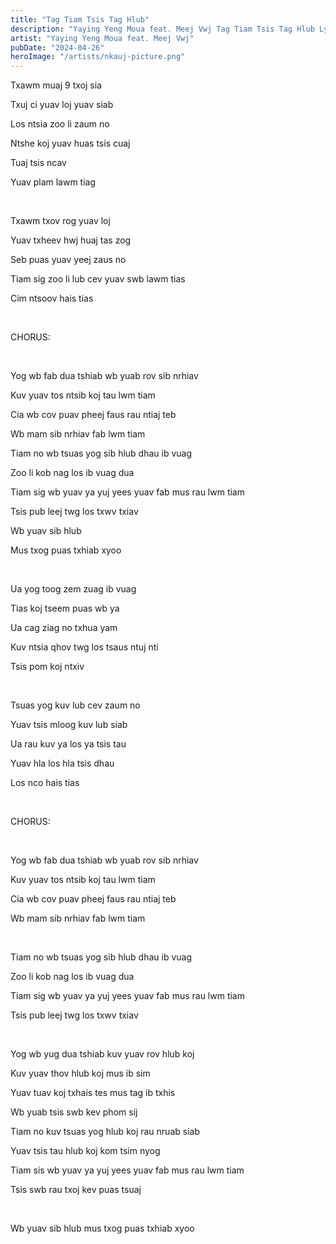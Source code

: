 ```yaml
---
title: "Tag Tiam Tsis Tag Hlub"
description: "Yaying Yeng Moua feat. Meej Vwj Tag Tiam Tsis Tag Hlub Lyrics"
artist: "Yaying Yeng Moua feat. Meej Vwj"
pubDate: "2024-04-26"
heroImage: "/artists/nkauj-picture.png"
---
```


Txawm muaj 9 txoj sia

Txuj ci yuav loj yuav siab

Los ntsia zoo li zaum no

Ntshe koj yuav huas tsis cuaj

Tuaj tsis ncav

Yuav plam lawm tiag

<br />

Txawm txov rog yuav loj

Yuav txheev hwj huaj tas zog

Seb puas yuav yeej zaus no

Tiam sig zoo li lub cev yuav swb lawm tias

Cim ntsoov hais tias

<br />

CHORUS:

<br />

Yog wb fab dua tshiab wb yuab rov sib nrhiav

Kuv yuav tos ntsib koj tau lwm tiam

Cia wb cov puav pheej faus rau ntiaj teb

Wb mam sib nrhiav fab lwm tiam

Tiam no wb tsuas yog sib hlub dhau ib vuag

Zoo li kob nag los ib vuag dua

Tiam sig wb yuav ya yuj yees yuav fab mus rau lwm tiam

Tsis pub leej twg los txwv txiav

Wb yuav sib hlub

Mus txog puas txhiab xyoo

<br />

Ua yog toog zem zuag ib vuag

Tias koj tseem puas wb ya

Ua cag ziag no txhua yam

Kuv ntsia qhov twg los tsaus ntuj nti

Tsis pom koj ntxiv

<br />

Tsuas yog kuv lub cev zaum no

Yuav tsis mloog kuv lub siab

Ua rau kuv ya los ya tsis tau

Yuav hla los hla tsis dhau

Los nco hais tias

<br />

CHORUS:

<br />

Yog wb fab dua tshiab wb yuab rov sib nrhiav

Kuv yuav tos ntsib koj tau lwm tiam

Cia wb cov puav pheej faus rau ntiaj teb

Wb mam sib nrhiav fab lwm tiam

<br />

Tiam no wb tsuas yog sib hlub dhau ib vuag

Zoo li kob nag los ib vuag dua

Tiam sig wb yuav ya yuj yees yuav fab mus rau lwm tiam

Tsis pub leej twg los txwv txiav

<br />

Yog wb yug dua tshiab kuv yuav rov hlub koj

Kuv yuav thov hlub koj mus ib sim

Yuav tuav koj txhais tes mus tag ib txhis

Wb yuab tsis swb kev phom sij

Tiam no kuv tsuas yog hlub koj rau nruab siab

Yuav tsis tau hlub koj kom tsim nyog

Tiam sis wb yuav ya yuj yees yuav fab mus rau lwm tiam

Tsis swb rau txoj kev puas tsuaj

<br />

Wb yuav sib hlub mus txog puas txhiab xyoo
